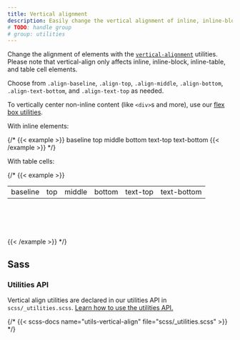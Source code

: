 ```yaml
---
title: Vertical alignment
description: Easily change the vertical alignment of inline, inline-block, inline-table, and table cell elements.
# TODO: handle group
# group: utilities
---
```


Change the alignment of elements with the [`vertical-alignment`](https://developer.mozilla.org/en-US/docs/Web/CSS/vertical-align) utilities. Please note that vertical-align only affects inline, inline-block, inline-table, and table cell elements.

Choose from `.align-baseline`, `.align-top`, `.align-middle`, `.align-bottom`, `.align-text-bottom`, and `.align-text-top` as needed.

To vertically center non-inline content (like `<div>`s and more), use our [flex box utilities]([[docsref:/utilities/flex#align-items]]).

With inline elements:

{/* {{< example >}}
<span class="align-baseline">baseline</span>
<span class="align-top">top</span>
<span class="align-middle">middle</span>
<span class="align-bottom">bottom</span>
<span class="align-text-top">text-top</span>
<span class="align-text-bottom">text-bottom</span>
{{< /example >}} */}

With table cells:

{/* {{< example >}}
<table style="height: 100px;">
  <tbody>
    <tr>
      <td class="align-baseline">baseline</td>
      <td class="align-top">top</td>
      <td class="align-middle">middle</td>
      <td class="align-bottom">bottom</td>
      <td class="align-text-top">text-top</td>
      <td class="align-text-bottom">text-bottom</td>
    </tr>
  </tbody>
</table>
{{< /example >}} */}

## Sass

### Utilities API

Vertical align utilities are declared in our utilities API in `scss/_utilities.scss`. [Learn how to use the utilities API.]([[docsref:/utilities/api#using-the-api]])

{/* {{< scss-docs name="utils-vertical-align" file="scss/_utilities.scss" >}} */}
